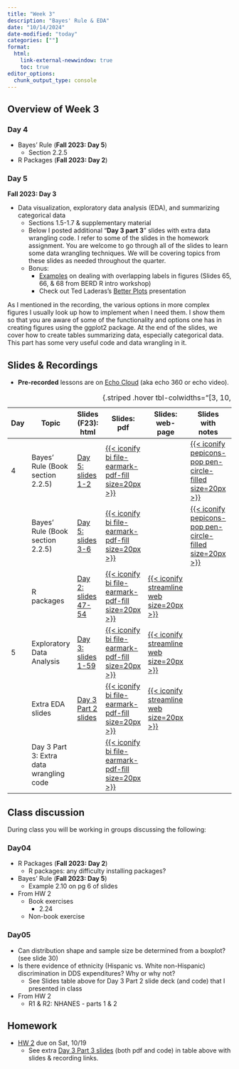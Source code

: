 ```yaml
---
title: "Week 3"
description: "Bayes' Rule & EDA"
date: "10/14/2024"
date-modified: "today"
categories: [""]
format: 
  html:
    link-external-newwindow: true
    toc: true
editor_options: 
  chunk_output_type: console
---
```


## Overview of Week 3

### Day 4

-   Bayes' Rule (**Fall 2023: Day 5**)
    -   Section 2.2.5
-   R Packages (**Fall 2023: Day 2**)

### Day 5

**Fall 2023: Day 3**

-   Data visualization, exploratory data analysis (EDA), and summarizing categorical data
    -   Sections 1.5-1.7 & supplementary material
    -   Below I posted additional "**Day 3 part 3**" slides with extra data wrangling code. I refer to some of the slides in the homework assignment. You are welcome to go through all of the slides to learn some data wrangling techniques. We will be covering topics from these slides as needed throughout the quarter.
    -   Bonus:
        -   [Examples](https://berd-r-intro2024.netlify.app/slides_r_berd_2024#/barplots) on dealing with overlapping labels in figures (Slides 65, 66, & 68 from BERD R intro workshop)
        -   Check out Ted Laderas's [Better Plots](https://better-plots.netlify.app/) presentation

::: callout-note
As I mentioned in the recording, the various options in more complex figures I usually look up how to implement when I need them. I show them so that you are aware of some of the functionality and options one has in creating figures using the ggplot2 package. At the end of the slides, we cover how to create tables summarizing data, especially categorical data. This part has some very useful code and data wrangling in it.
:::

## Slides & Recordings

-   **Pre-recorded** lessons are on [Echo Cloud](https://echo360.org/section/4a58d645-5753-4e4f-b962-f8825f59baba/home) (aka echo 360 or echo video).

| Day | Topic | Slides (F23): html | Slides: pdf | Slides: web-page | Slides with notes | Recording Link (F23) | Duration | Code: qmd | Code: html |
|--------|--------|--------|--------|--------|--------|--------|--------|--------|--------|
| 4 | Bayes' Rule (Book section 2.2.5) | [Day 5: slides 1-2](../slides/Day05_bsta511.qmd) | [{{< iconify bi file-earmark-pdf-fill size=20px >}}](../LaTeX_slides/Day05_bsta511.pdf) |  | [{{< iconify pepicons-pop pen-circle-filled size=20px >}}](../LaTeX_slides/Day05_bsta511_notes.pdf) | [Day 5 Part 1](https://echo360.org/lesson/77ab7ace-a200-4455-ae0d-8fd0be3216ef/classroom#sortDirection=desc) | 22 min |  |  |
|  | Bayes' Rule (Book section 2.2.5) | [Day 5: slides 3-6](../slides/Day05_bsta511.qmd) | [{{< iconify bi file-earmark-pdf-fill size=20px >}}](../LaTeX_slides/Day05_bsta511.pdf) |  | [{{< iconify pepicons-pop pen-circle-filled size=20px >}}](../LaTeX_slides/Day05_bsta511_notes.pdf) | [Day 5 Part 2](https://echo360.org/lesson/51a9cd82-0772-4254-b4bb-41bbeefcd062/classroom#sortDirection=desc) | 22 min |  |  |
|  | R packages | [Day 2: slides 47-54](../slides/Day02_bsta511.qmd#/r-packages---day-4-in-f24) | [{{< iconify bi file-earmark-pdf-fill size=20px >}}](../slides_pdf/Day02_bsta511.pdf) | [{{< iconify streamline web size=20px >}}](../slides_md/Day02_bsta511_md.qmd#r-packages---day-4-in-f24) |  | [Day 2 Part 4](https://echo360.org/lesson/9536c32e-4f83-492e-b12a-0afb73fbcd4a/classroom#sortDirection=desc) | 30 min | [{{< iconify simple-icons:quarto >}}](https://github.com/niederhausen/BSTA_511_F24/blob/main/slides_code/Day02_bsta511_code.qmd) | [{{< iconify ph file-html-light size=25px >}}](../slides_code/Day02_bsta511_code.qmd#r-packages---day-4-in-f24) |
| 5 | Exploratory Data Analysis | [Day 3: slides 1-59](../slides/Day03_bsta511.qmd) | [{{< iconify bi file-earmark-pdf-fill size=20px >}}](../slides_pdf/Day03_bsta511.pdf) | [{{< iconify streamline web size=20px >}}](../slides_md/Day03_bsta511_md.qmd) |  | [Day 3](https://echo360.org/lesson/8ba30718-f090-4e31-ad77-85e449d70c85/classroom#sortDirection=desc) | 1 hr 18 min | [{{< iconify simple-icons:quarto >}}](https://github.com/niederhausen/BSTA_511_F24/blob/main/slides_code/Day03_bsta511_code.qmd) | [{{< iconify ph file-html-light size=25px >}}](../slides_code/Day03_bsta511_code.qmd) |
|  | Extra EDA slides | [Day 3 Part 2 slides](../slides/Day03_bsta511_part2.qmd) | [{{< iconify bi file-earmark-pdf-fill size=20px >}}](../slides_pdf/Day03_bsta511_part2.pdf) | [{{< iconify streamline web size=20px >}}](../slides_md/Day03_bsta511_md_part2.qmd) |  |  |  | [{{< iconify simple-icons:quarto >}}](https://github.com/niederhausen/BSTA_511_F24/blob/main/slides_code/Day03_bsta511_code_part2.qmd) | [{{< iconify ph file-html-light size=25px >}}](../slides_code/Day03_bsta511_code.qmd) |
|  | Day 3 Part 3: Extra data wrangling code |  | [{{< iconify bi file-earmark-pdf-fill size=20px >}}](../slides_pdf/Day03_bsta511_part3_data_wrangling.pdf) |  |  |  |  | [{{< iconify simple-icons:quarto >}}](https://github.com/niederhausen/BSTA_511_F24/blob/main/slides_code/Day03_bsta511_code_part3_data_wrangling.qmd) | [{{< iconify ph file-html-light size=25px >}}](../slides_code/Day03_bsta511_code_part3_data_wrangling.qmd) |

: {.striped .hover tbl-colwidths="\[3, 10, 8, 5, 5, 5, 6, 6, 5, 5\]"}

## Class discussion

During class you will be working in groups discussing the following:

<!-- [Class discussion Google doc link]() -->

### Day04

-   R Packages (**Fall 2023: Day 2**)
    -   R packages: any difficulty installing packages?
-   Bayes' Rule (**Fall 2023: Day 5**)
    -   Example 2.10 on pg 6 of slides
-   From HW 2
    -   Book exercises
        -   2.24
    -   Non-book exercise

### Day05

-   Can distribution shape and sample size be determined from a boxplot? (see slide 30)
-   Is there evidence of ethnicity (Hispanic vs. White non-Hispanic) discrimination in DDS expenditures? Why or why not?
    -   See Slides table above for Day 3 Part 2 slide deck (and code) that I presented in class
-   From HW 2
    -   R1 & R2: NHANES - parts 1 & 2

<!-- ### Part 2 slides -->

<!-- The Day 3 Part 2 slides include extra EDA to examine further the question of whether there is evidence of ethnicity (Hispanic vs. White non-Hispanic) discrimination in DDS expenditures based on the data. -->

<!-- * [html](../slides/Day03_bsta511_part2.qmd) -->

<!-- * [pdf](https://drive.google.com/file/d/1IofJF8cXrEyfVokBOw0WOcQGuGfETvsu/view?usp=sharing) -->

<!-- * [webpage](../slides_md/Day03_bsta511_md_part2.qmd) -->

<!-- * Code file: [qmd](https://github.com/niederhausen/BSTA_511_F24/blob/main/slides_code/Day03_bsta511_code_part2.qmd), [html](../slides_code/Day03_bsta511_code_part2.qmd) -->

<!-- ### Part 3 slides: Data Wrangling -->

<!-- The Day 3 Part 3 slides provide more data wrangling examples. Some of the functions covered were used in the Day 3 Part 2 slides.  -->

<!-- _HW 2 makes reference to some of the functions in these slides._ -->

<!-- * [pdf](https://drive.google.com/file/d/1IfubP0ei-5jTIVs33dyoEqjMIY-Q8qBe/view?usp=sharing) -->

<!-- * Code file: [qmd](https://github.com/niederhausen/BSTA_511_F24/blob/main/slides_code/Day03_bsta511_code_part3_data_wrangling.qmd), [html](../slides_code/Day03_bsta511_code_part3_data_wrangling.qmd) -->

## Homework

-   [HW 2](../homework/HW_2_F24_bsta511.qmd) due on Sat, 10/19
    -   See extra [Day 3 Part 3 slides](../slides_pdf/Day03_bsta511_part3_data_wrangling.pdf) (both pdf and code) in table above with slides & recording links.
